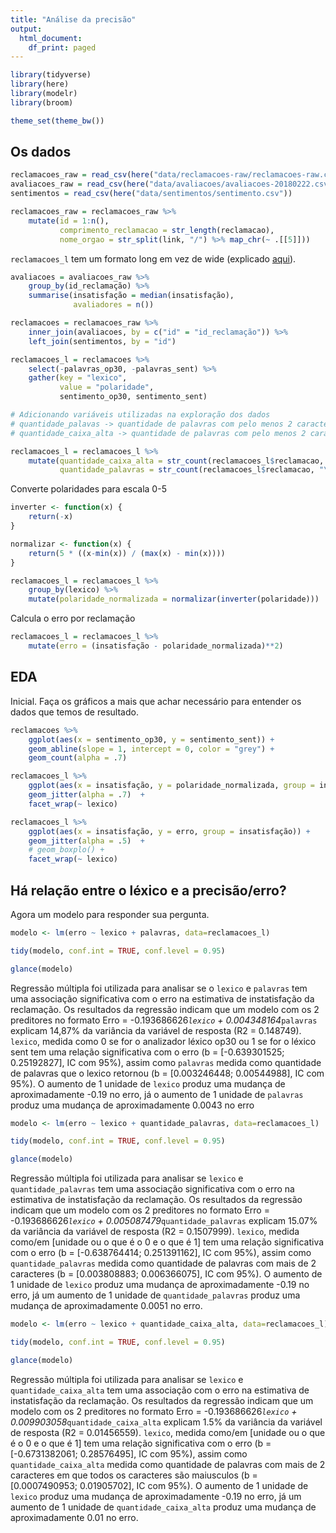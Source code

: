 ```yaml
---
title: "Análise da precisão"
output:
  html_document:
    df_print: paged
---
```


```r
library(tidyverse)
library(here)
library(modelr)
library(broom)

theme_set(theme_bw())
```

## Os dados

```r
reclamacoes_raw = read_csv(here("data/reclamacoes-raw/reclamacoes-raw.csv"))
avaliacoes_raw = read_csv(here("data/avaliacoes/avaliacoes-20180222.csv"))
sentimentos = read_csv(here("data/sentimentos/sentimento.csv"))

reclamacoes_raw = reclamacoes_raw %>% 
    mutate(id = 1:n(), 
           comprimento_reclamacao = str_length(reclamacao), 
           nome_orgao = str_split(link, "/") %>% map_chr(~ .[[5]]))
```

`reclamacoes_l` tem um formato long em vez de wide (explicado [aqui](https://sejdemyr.github.io/r-tutorials/basics/wide-and-long/)).

```r
avaliacoes = avaliacoes_raw %>% 
    group_by(id_reclamação) %>% 
    summarise(insatisfação = median(insatisfação), 
              avaliadores = n())

reclamacoes = reclamacoes_raw %>% 
    inner_join(avaliacoes, by = c("id" = "id_reclamação")) %>% 
    left_join(sentimentos, by = "id")

reclamacoes_l = reclamacoes %>%  
    select(-palavras_op30, -palavras_sent) %>% 
    gather(key = "lexico", 
           value = "polaridade", 
           sentimento_op30, sentimento_sent)

# Adicionando variáveis utilizadas na exploração dos dados
# quantidade_palavas -> quantidade de palavras com pelo menos 2 caracteres. Lembrar que é diferente da variável que o analisador lexico retorna: palavras
# quantidade_caixa_alta -> quantidade de palavras com pelo menos 2 caracteres em que todas são caixa alta.

reclamacoes_l = reclamacoes_l %>%
    mutate(quantidade_caixa_alta = str_count(reclamacoes_l$reclamacao, "\\b[A-Z\u00C0-\u00DC]{2,}\\b"),
           quantidade_palavras = str_count(reclamacoes_l$reclamacao, "\\b[a-z\u00E0-\u00FCA-Z\u00C0-\u00DC]{2,}\\b"))

```

Converte polaridades para escala 0-5

```r
inverter <- function(x) { 
    return(-x)
}

normalizar <- function(x) {
    return(5 * ((x-min(x)) / (max(x) - min(x))))
}

reclamacoes_l = reclamacoes_l %>% 
    group_by(lexico) %>% 
    mutate(polaridade_normalizada = normalizar(inverter(polaridade)))
```

Calcula o erro por reclamação

```r
reclamacoes_l = reclamacoes_l %>% 
    mutate(erro = (insatisfação - polaridade_normalizada)**2)
```


## EDA

Inicial. Faça os gráficos a mais que achar necessário para entender os dados que temos de resultado.

```r
reclamacoes %>% 
    ggplot(aes(x = sentimento_op30, y = sentimento_sent)) + 
    geom_abline(slope = 1, intercept = 0, color = "grey") + 
    geom_count(alpha = .7) 
```

```r
reclamacoes_l %>% 
    ggplot(aes(x = insatisfação, y = polaridade_normalizada, group = insatisfação)) + 
    geom_jitter(alpha = .7)  + 
    facet_wrap(~ lexico)

reclamacoes_l %>% 
    ggplot(aes(x = insatisfação, y = erro, group = insatisfação)) + 
    geom_jitter(alpha = .5)  +
    # geom_boxplo() + 
    facet_wrap(~ lexico)
```


## Há relação entre o léxico e a precisão/erro?

Agora um modelo para responder sua pergunta.

```r
modelo <- lm(erro ~ lexico + palavras, data=reclamacoes_l)

tidy(modelo, conf.int = TRUE, conf.level = 0.95)

glance(modelo)
```

Regressão múltipla foi utilizada para analisar se o `lexico` e `palavras` tem uma associação significativa com o erro na estimativa de instatisfação da reclamação. Os resultados da regressão indicam que um modelo com os 2 preditores no formato Erro = -0.193686626*`lexico` + 0.004348164*`palavras` explicam 14,87% da variância da variável de resposta (R2 = 0.148749). `lexico`, medida como 0 se for o analizador léxico op30 ou 1 se for o léxico sent tem uma relação significativa com o erro (b = [-0.639301525;  0.25192827], IC com 95%), assim como `palavras` medida como quantidade de palavras que o lexico retornou (b = [0.003246448;  0.00544988], IC com 95%). O aumento de 1 unidade de `lexico` produz uma mudança de aproximadamente -0.19 no erro, já o aumento de 1 unidade de `palavras` produz uma mudança de aproximadamente 0.0043 no erro

```r
modelo <- lm(erro ~ lexico + quantidade_palavras, data=reclamacoes_l)

tidy(modelo, conf.int = TRUE, conf.level = 0.95)

glance(modelo)
```

Regressão múltipla foi utilizada para analisar se `lexico` e `quantidade_palavras` tem uma associação significativa com o erro na estimativa de instatisfação da reclamação. Os resultados da regressão indicam que um modelo com os 2 preditores no formato Erro = -0.193686626*`lexico` + 0.005087479*`quantidade_palavras` explicam 15.07% da variância da variável de resposta (R2 = 0.1507999). `lexico`, medida como/em [unidade ou o que é o 0 e o que é 1] tem uma relação significativa com o erro (b = [-0.638764414; 0.251391162], IC com 95%), assim como `quantidade_palavras` medida como quantidade de palavras com mais de 2 caracteres (b = [0.003808883;  0.006366075], IC com 95%). O aumento de 1 unidade de `lexico` produz uma mudança de aproximadamente -0.19 no erro, já um aumento de 1 unidade de `quantidade_palavras` produz uma mudança de aproximadamente 0.0051 no erro.

```r
modelo <- lm(erro ~ lexico + quantidade_caixa_alta, data=reclamacoes_l)

tidy(modelo, conf.int = TRUE, conf.level = 0.95)

glance(modelo)
```

Regressão múltipla foi utilizada para analisar se `lexico` e `quantidade_caixa_alta` tem uma associação com o erro na estimativa de instatisfação da reclamação. Os resultados da regressão indicam que um modelo com os 2 preditores no formato Erro = -0.193686626*`lexico` + 0.009903058*`quantidade_caixa_alta` explicam 1.5% da variância da variável de resposta (R2 = 0.01456559). `lexico`, medida como/em [unidade ou o que é o 0 e o que é 1] tem uma relação significativa com o erro (b = [-0.6731382061; 0.28576495], IC com 95%), assim como `quantidade_caixa_alta` medida como quantidade de palavras com mais de 2 caracteres em que todos os caracteres são maiusculos (b = [0.0007490953;  0.01905702], IC com 95%). O aumento de 1 unidade de `lexico` produz uma mudança de aproximadamente -0.19 no erro, já um aumento de 1 unidade de `quantidade_caixa_alta` produz uma mudança de aproximadamente 0.01 no erro.
